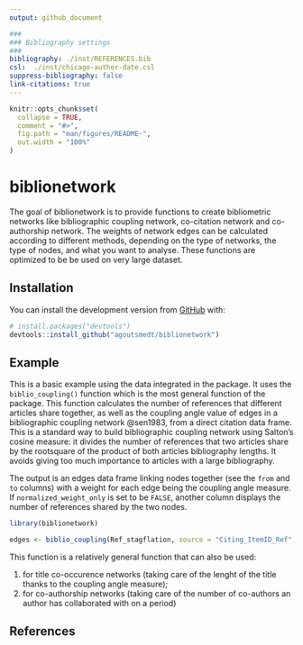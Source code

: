 ```yaml
---
output: github_document

###
### Bibliography settings
###
bibliography: ./inst/REFERENCES.bib
csl:  ./inst/chicago-author-date.csl
suppress-bibliography: false
link-citations: true
---
```


<!-- README.md is generated from README.Rmd. Please edit that file -->

```r
knitr::opts_chunk$set(
  collapse = TRUE,
  comment = "#>",
  fig.path = "man/figures/README-",
  out.width = "100%"
)
```

# biblionetwork

<!-- badges: start -->
<!-- badges: end -->

The goal of biblionetwork is to provide functions to create bibliometric networks like bibliographic coupling network, co-citation network and co-authorship network. The weights of network edges can be calculated according to different methods, depending on the type of networks, the type of nodes, and what you want to analyse. These functions are optimized to be be used on very large dataset.

## Installation

You can install the development version from [GitHub](https://github.com/) with:

``` r
# install.packages("devtools")
devtools::install_github("agoutsmedt/biblionetwork")
```

## Example

This is a basic example using the data integrated in the package. It uses the `biblio_coupling()` function which is the most general function of the package. This function calculates the number of references that different articles share together, as well as the coupling angle value of edges in a bibliographic coupling network @sen1983, from a direct citation data frame. This is a standard way to build bibliographic coupling network using Salton's cosine measure: it divides the number of references that two articles share by the rootsquare of the product of both articles bibliography lengths. It avoids giving too much importance to articles with a large bibliography.

The output is an edges data frame linking nodes together (see the `from` and `to` columns) with a weight for each edge being the coupling angle measure. If `normalized_weight_only` is set to be `FALSE`, another column displays the number of references shared by the two nodes. 

```r
library(biblionetwork)

edges <- biblio_coupling(Ref_stagflation, source = "Citing_ItemID_Ref", ref = "ItemID_Ref", normalized_weight_only = FALSE)

```

This function is a relatively general function that can also be used:

1. for title co-occurence networks (taking care of the lenght of the title thanks to the coupling angle measure);
1. for co-authorship networks (taking care of the number of co-authors an author has collaborated with on a period)

## References
